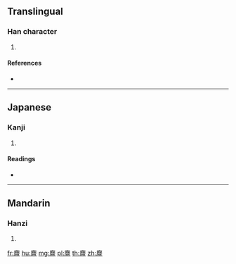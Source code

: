 {{character info/new}}
==Translingual==

===Han character===
{{Han char|rn=198|rad=鹿|as=08|sn=19|four=|canj=IPYRF}}

# {{defn|Han|sort=鹿08}}

====References====
* {{Han ref|kx=1510.290|dkj=47661|hdz=74734.020|uh=9E96|ud=40598}}

----

==Japanese==

===Kanji===
{{ja-kanji|grade=|rs=鹿08}}

# {{defn|lang=ja|sort=鹿08}}

====Readings====
* {{ja-readings|on=[[けい]] (kei), [[きょう]] (kyō)|kun=[[おおしか]] (ooshika)}}

----

==Mandarin==

===Hanzi===
{{cmn-hanzi|pin=[[jīng]] ([[jing1]]), [[lí]] ([[li2]])|wg=ching<sup>1</sup>, li<sup>2</sup>}}

# {{defn|lang=cmn|sort=鹿08}}

[[fr:麖]]
[[hu:麖]]
[[mg:麖]]
[[pl:麖]]
[[th:麖]]
[[zh:麖]]